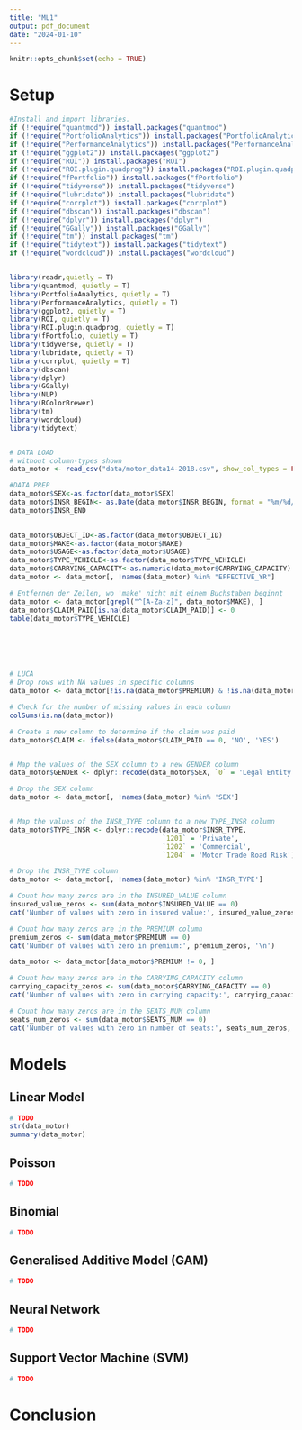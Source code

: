 ```yaml
---
title: "ML1"
output: pdf_document
date: "2024-01-10"
---
```


```r
knitr::opts_chunk$set(echo = TRUE)
```


# Setup
```r

#Install and import libraries.
if (!require("quantmod")) install.packages("quantmod")
if (!require("PortfolioAnalytics")) install.packages("PortfolioAnalytics")
if (!require("PerformanceAnalytics")) install.packages("PerformanceAnalytics")
if (!require("ggplot2")) install.packages("ggplot2")
if (!require("ROI")) install.packages("ROI")
if (!require("ROI.plugin.quadprog")) install.packages("ROI.plugin.quadprog")
if (!require("fPortfolio")) install.packages("fPortfolio")
if (!require("tidyverse")) install.packages("tidyverse")
if (!require("lubridate")) install.packages("lubridate")
if (!require("corrplot")) install.packages("corrplot")
if (!require("dbscan")) install.packages("dbscan")
if (!require("dplyr")) install.packages("dplyr")
if (!require("GGally")) install.packages("GGally")
if (!require("tm")) install.packages("tm")
if (!require("tidytext")) install.packages("tidytext")
if (!require("wordcloud")) install.packages("wordcloud")


library(readr,quietly = T)
library(quantmod, quietly = T)
library(PortfolioAnalytics, quietly = T)
library(PerformanceAnalytics, quietly = T)
library(ggplot2, quietly = T)
library(ROI, quietly = T)
library(ROI.plugin.quadprog, quietly = T)
library(fPortfolio, quietly = T)
library(tidyverse, quietly = T)
library(lubridate, quietly = T)
library(corrplot, quietly = T)
library(dbscan)
library(dplyr)
library(GGally)
library(NLP)
library(RColorBrewer)
library(tm)
library(wordcloud)
library(tidytext)


# DATA LOAD
# without column-types shown
data_motor <- read_csv("data/motor_data14-2018.csv", show_col_types = FALSE)

```

```r


#DATA PREP
data_motor$SEX<-as.factor(data_motor$SEX)
data_motor$INSR_BEGIN<- as.Date(data_motor$INSR_BEGIN, format = "%m/%d/%Y")
data_motor$INSR_END

 
data_motor$OBJECT_ID<-as.factor(data_motor$OBJECT_ID)
data_motor$MAKE<-as.factor(data_motor$MAKE)
data_motor$USAGE<-as.factor(data_motor$USAGE)
data_motor$TYPE_VEHICLE<-as.factor(data_motor$TYPE_VEHICLE)
data_motor$CARRYING_CAPACITY<-as.numeric(data_motor$CARRYING_CAPACITY)
data_motor <- data_motor[, !names(data_motor) %in% "EFFECTIVE_YR"]

# Entfernen der Zeilen, wo 'make' nicht mit einem Buchstaben beginnt
data_motor <- data_motor[grepl("^[A-Za-z]", data_motor$MAKE), ] 
data_motor$CLAIM_PAID[is.na(data_motor$CLAIM_PAID)] <- 0
table(data_motor$TYPE_VEHICLE)






# LUCA
# Drop rows with NA values in specific columns
data_motor <- data_motor[!is.na(data_motor$PREMIUM) & !is.na(data_motor$PROD_YEAR) & !is.na(data_motor$CCM_TON) & !is.na(data_motor$MAKE) & !is.na(data_motor$SEATS_NUM), ]

# Check for the number of missing values in each column
colSums(is.na(data_motor))

# Create a new column to determine if the claim was paid
data_motor$CLAIM <- ifelse(data_motor$CLAIM_PAID == 0, 'NO', 'YES')


# Map the values of the SEX column to a new GENDER column
data_motor$GENDER <- dplyr::recode(data_motor$SEX, `0` = 'Legal Entity', `1` = 'Male', `2` = 'Female')

# Drop the SEX column
data_motor <- data_motor[, !names(data_motor) %in% 'SEX']


# Map the values of the INSR_TYPE column to a new TYPE_INSR column
data_motor$TYPE_INSR <- dplyr::recode(data_motor$INSR_TYPE, 
                                      `1201` = 'Private', 
                                      `1202` = 'Commercial', 
                                      `1204` = 'Motor Trade Road Risk')

# Drop the INSR_TYPE column
data_motor <- data_motor[, !names(data_motor) %in% 'INSR_TYPE']

# Count how many zeros are in the INSURED_VALUE column
insured_value_zeros <- sum(data_motor$INSURED_VALUE == 0)
cat('Number of values with zero in insured value:', insured_value_zeros, '\n')

# Count how many zeros are in the PREMIUM column
premium_zeros <- sum(data_motor$PREMIUM == 0)
cat('Number of values with zero in premium:', premium_zeros, '\n')

data_motor <- data_motor[data_motor$PREMIUM != 0, ]

# Count how many zeros are in the CARRYING_CAPACITY column
carrying_capacity_zeros <- sum(data_motor$CARRYING_CAPACITY == 0)
cat('Number of values with zero in carrying capacity:', carrying_capacity_zeros, '\n')

# Count how many zeros are in the SEATS_NUM column
seats_num_zeros <- sum(data_motor$SEATS_NUM == 0)
cat('Number of values with zero in number of seats:', seats_num_zeros, '\n')

```
# Models
## Linear Model
```r
# TODO
str(data_motor)
summary(data_motor)
```


## Poisson
```r
# TODO

```


## Binomial
```r
# TODO

```

## Generalised Additive Model (GAM)
```r
# TODO

```

## Neural Network
```r
# TODO

```


## Support Vector Machine (SVM)
```r
# TODO

```


# Conclusion






